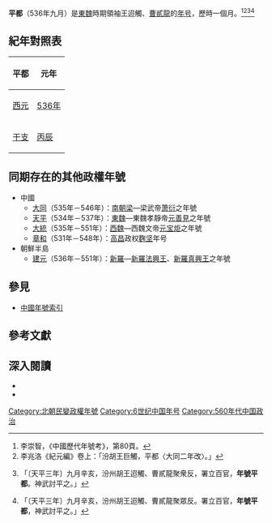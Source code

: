 {{noteTA
|1=zh-hans:元宝炬; zh-hant:元寶炬;
}}
{{Eranamebox|年号=平都
|起讫时间= 536年九月
|政权= 東魏
|帝王= 王迢觸、曹貳龍
|历时= 一個月
|timeline= <timeline>
ImageSize  = width:200 height:50
PlotArea   = width:180 height:30 left:10 bottom:20
TimeAxis   = orientation:horizontal
DateFormat = yyyy
Period     = from:439 till:581
AlignBars  = early
ScaleMajor = increment:24 start:440
Colors =
  id:canvas value:rgb(1,1,0.85)
BackgroundColors = canvas:canvas
PlotData =
  width:15 color:black
  bar:era from:start till:end
  bar:era from:534 till:550 color:red
  bar:era from:536 till:536 color:green
  bar:era from:536 till:536 color:blue
</timeline>
|说明= {{fontcolor|blue|平都}}在北朝、{{fontcolor|red|東魏}}和{{fontcolor|green|王迢觸、曹貳龍}}時期的位置。 
}}
'''平都'''（536年九月）是[[東魏|東魏]]時期領袖王迢觸、[[曹貳龍|曹貳龍]]的[[年号|年号]]，歷時一個月。<ref>李崇智，《中國歷代年號考》，第80頁。</ref><ref>李兆洛《紀元編》卷上：「汾胡王巨觸，平都〈大同二年改〉。」</ref><ref>{{cite wikisource|title=北齊書帝紀第二神武帝下|last=令狐德棻|wslink=zh:北齊書/卷2}}「〔天平三年〕九月辛亥，汾州胡王迢觸、曹貳龍聚衆反，署立百官，'''年號平都'''。神武討平之。」</ref><ref>{{cite wikisource|title=北史齊本紀上|last=李延壽|wslink=zh:北史/卷006}}「〔天平三年〕九月辛亥，汾州胡王迢觸、曹貳龍聚眾反。署立百官，'''年號平都'''，神武討平之。」</ref>

==紀年對照表==
{| class="wikitable"  style="text-align:center;"
!平都!!元年
|-
![[西元|西元]]
|[[536年|536年]]
|-
![[干支|干支]]
|[[丙辰|丙辰]]
|}

==同期存在的其他政權年號==
*中國
**[[大同_(南梁)|大同]]（535年－546年）：[[梁_(南朝)|南朝梁]]—梁武帝[[萧衍|萧衍]]之年號
**[[天平_(東魏)|天平]]（534年－537年）：[[東魏|東魏]]—東魏孝靜帝[[元善見|元善見]]之年號
**[[大统_(西魏)|大統]]（535年－551年）：[[西魏|西魏]]—西魏文帝[[元宝炬|元宝炬]]之年號
**[[章和_(高昌)|章和]]（531年－548年）：[[高昌|高昌]]政权[[麴坚|麴坚]]年号
*朝鮮半島
**[[建元_(新羅)|建元]]（536年－551年）：[[新羅|新羅]]—[[新羅法興王|新羅法興王]]、[[新羅真興王|新羅真興王]]之年號

==參見==
*[[中国年号列表#東魏|中國年號索引]]

==參考文獻==
{{reflist}}

==深入閱讀==
<div>
*{{Cite book|author=李崇智|title=中國歷代年號考|format=|url=|date=2004年12月|publisher=中華書局|location=北京|id=ISBN 7101025129}}
*{{Cite book|author=鄧洪波|title=東亞歷史年表|format=pdf|url=http://www.eastasia.ntu.edu.tw/chinese/05_a04.htm|date=2005年3月|publisher=國立臺灣大學東亞經典與文化研究計劃|location=臺北|id=ISBN 9789860005189|access-date=2022-01-03|archive-date=2007-08-25|archive-url=https://web.archive.org/web/20070825002742/http://www.eastasia.ntu.edu.tw/chinese/05_a04.htm|dead-url=no}}
</div>

{{南北朝年号}}

[[Category:北朝民變政權年號|Category:北朝民變政權年號]]
[[Category:6世纪中国年号|Category:6世纪中国年号]]
[[Category:560年代中国政治|Category:560年代中国政治]]